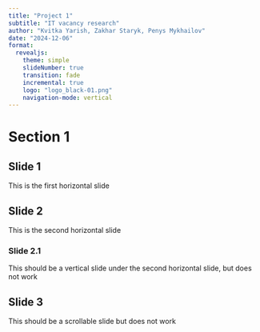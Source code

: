 ```yaml
---
title: "Project 1"
subtitle: "IT vacancy research"
author: "Kvitka Yarish, Zakhar Staryk, Penys Mykhailov"
date: "2024-12-06"
format: 
  revealjs:
    theme: simple
    slideNumber: true
    transition: fade
    incremental: true
    logo: "logo_black-01.png"
    navigation-mode: vertical
---
```


# Section 1

## Slide 1
This is the first horizontal slide

## Slide 2
This is the second horizontal slide

### Slide 2.1
This should be a vertical slide under the second horizontal slide, but does not work

## Slide 3 {.scrollable}
This should be a scrollable slide but does not work
